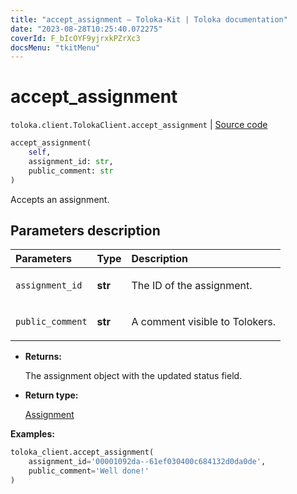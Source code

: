 ```yaml
---
title: "accept_assignment — Toloka-Kit | Toloka documentation"
date: "2023-08-28T10:25:40.072275"
coverId: F_bIcOYF9yjrxkPZrXc3
docsMenu: "tkitMenu"
---
```


# accept_assignment

`toloka.client.TolokaClient.accept_assignment` | [Source code](https://github.com/Toloka/toloka-kit/blob/v1.2.1/src/client/__init__.py#L728)

```python
accept_assignment(
    self,
    assignment_id: str,
    public_comment: str
)
```

Accepts an assignment.

## Parameters description

| Parameters | Type | Description |
| :----------| :----| :-----------|
`assignment_id`|**str**|<p>The ID of the assignment.</p>
`public_comment`|**str**|<p>A comment visible to Tolokers.</p>

* **Returns:**

  The assignment object with the updated status field.

* **Return type:**

  [Assignment](/docs/toloka-kit/reference/toloka.client.assignment.Assignment)

**Examples:**

```python
toloka_client.accept_assignment(
    assignment_id='00001092da--61ef030400c684132d0da0de',
    public_comment='Well done!'
)
```